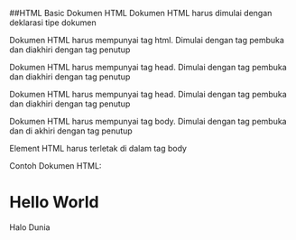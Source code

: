 ##HTML Basic
Dokumen HTML
Dokumen HTML harus dimulai dengan deklarasi tipe dokumen <!DOCTYPE html>

Dokumen HTML harus mempunyai tag html. Dimulai dengan tag pembuka <html> dan diakhiri dengan tag penutup </html>

Dokumen HTML harus mempunyai tag head. Dimulai dengan tag pembuka <head> dan  diakhiri dengan tag penutup </html>

Dokumen HTML harus mempunyai tag head. Dimulai dengan tag pembuka <head> dan diakhiri dengan tag penutup </head>

Dokumen HTML harus mempunyai tag body. Dimulai dengan tag pembuka <body> dan di akhiri dengan tag penutup </body>

Element HTML harus terletak di dalam tag body

Contoh Dokumen HTML:

<!DOCTYPE html>
<html lang="en">
 <head>
 <meta charset="UTF-8" />
 <meta http-equiv="X-UA-Compatible" content="IE=edge" />
 <meta name="viewport" content="width=device-width, initial-scale=1.0" />
 <title>Hello World</title>
 </head>
 <body>
 <!--Masukan Element HTML di dalam tag body -->
 <h1>Hello World</h1>
 <p>Halo Dunia</p>
 </body>
</html>
